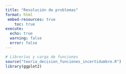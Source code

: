 ```yaml
---
title: "Resolución de problemas"
format: html
 embed-resources: true
    toc: true
execute:
  echo: true
  warning: false
  error: false
---
```



```r
# Librerías y carga de funciones
source("teoria_decision_funciones_incertidumbre.R")
library(ggplot2)

```





